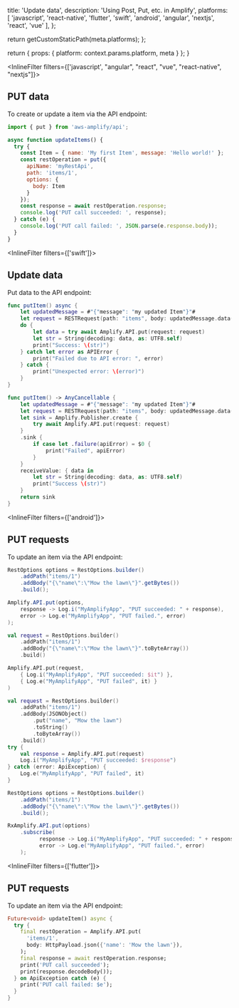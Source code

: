
  title: 'Update data',
  description: 'Using Post, Put, etc. in Amplify',
  platforms: [
    'javascript',
    'react-native',
    'flutter',
    'swift',
    'android',
    'angular',
    'nextjs',
    'react',
    'vue'
  ],
};

  return getCustomStaticPath(meta.platforms);
};

  return {
    props: {
      platform: context.params.platform,
      meta
    }
  };
}

<InlineFilter filters={['javascript', "angular", "react", "vue", "react-native", "nextjs"]}>
## PUT data

To create or update a item via the API endpoint:

```javascript
import { put } from 'aws-amplify/api';

async function updateItems() {
  try {
    const Item = { name: 'My first Item', message: 'Hello world!' };
    const restOperation = put({
      apiName: 'myRestApi',
      path: 'items/1',
      options: {
        body: Item
      }
    });
    const response = await restOperation.response;
    console.log('PUT call succeeded: ', response);
  } catch (e) {
    console.log('PUT call failed: ', JSON.parse(e.response.body));
  }
}
```
</InlineFilter>

<InlineFilter filters={['swift']}>
## Update data

Put data to the API endpoint:

<BlockSwitcher>

<Block name="Async/Await">

```swift
func putItem() async {
    let updatedMessage = #"{"message": "my updated Item"}"#
    let request = RESTRequest(path: "items", body: updatedMessage.data(using: .utf8))
    do {
        let data = try await Amplify.API.put(request: request)
        let str = String(decoding: data, as: UTF8.self)
        print("Success: \(str)")
    } catch let error as APIError {
        print("Failed due to API error: ", error)
    } catch {
        print("Unexpected error: \(error)")
    }
}
```

</Block>

<Block name="Combine">

```swift
func putItem() -> AnyCancellable {
    let updatedMessage = #"{"message": "my updated Item"}"#
    let request = RESTRequest(path: "items", body: updatedMessage.data(using: .utf8))
    let sink = Amplify.Publisher.create {
        try await Amplify.API.put(request: request)
    }
    .sink {
        if case let .failure(apiError) = $0 {
            print("Failed", apiError)
        }
    }
    receiveValue: { data in
        let str = String(decoding: data, as: UTF8.self)
        print("Success \(str)")
    }
    return sink
}
```

</Block>

</BlockSwitcher>
</InlineFilter>

<InlineFilter filters={['android']}>
## PUT requests

To update an item via the API endpoint:

<BlockSwitcher>
<Block name="Java">

```java
RestOptions options = RestOptions.builder()
    .addPath("items/1")
    .addBody("{\"name\":\"Mow the lawn\"}".getBytes())
    .build();

Amplify.API.put(options,
    response -> Log.i("MyAmplifyApp", "PUT succeeded: " + response),
    error -> Log.e("MyAmplifyApp", "PUT failed.", error)
);
```

</Block>
<Block name="Kotlin - Callbacks">

```kotlin
val request = RestOptions.builder()
    .addPath("items/1")
    .addBody("{\"name\":\"Mow the lawn\"}".toByteArray())
    .build()

Amplify.API.put(request,
    { Log.i("MyAmplifyApp", "PUT succeeded: $it") },
    { Log.e("MyAmplifyApp", "PUT failed", it) }
)
```

</Block>
<Block name="Kotlin - Coroutines">

```kotlin
val request = RestOptions.builder()
    .addPath("items/1")
    .addBody(JSONObject()
        .put("name", "Mow the lawn")
        .toString()
        .toByteArray())
    .build()
try {
    val response = Amplify.API.put(request)
    Log.i("MyAmplifyApp", "PUT succeeded: $response")
} catch (error: ApiException) {
    Log.e("MyAmplifyApp", "PUT failed", it)
}
```

</Block>
<Block name="RxJava">

```java
RestOptions options = RestOptions.builder()
    .addPath("items/1")
    .addBody("{\"name\":\"Mow the lawn\"}".getBytes())
    .build();

RxAmplify.API.put(options)
    .subscribe(
          response -> Log.i("MyAmplifyApp", "PUT succeeded: " + response),
          error -> Log.e("MyAmplifyApp", "PUT failed.", error)
    );
```

</Block>
</BlockSwitcher>
</InlineFilter>

<InlineFilter filters={['flutter']}>
## PUT requests

To update an item via the API endpoint:


```dart
Future<void> updateItem() async {
  try {
    final restOperation = Amplify.API.put(
      'items/1',
      body: HttpPayload.json({'name': 'Mow the lawn'}),
    );
    final response = await restOperation.response;
    print('PUT call succeeded');
    print(response.decodeBody());
  } on ApiException catch (e) {
    print('PUT call failed: $e');
  }
}
```
</InlineFilter>
